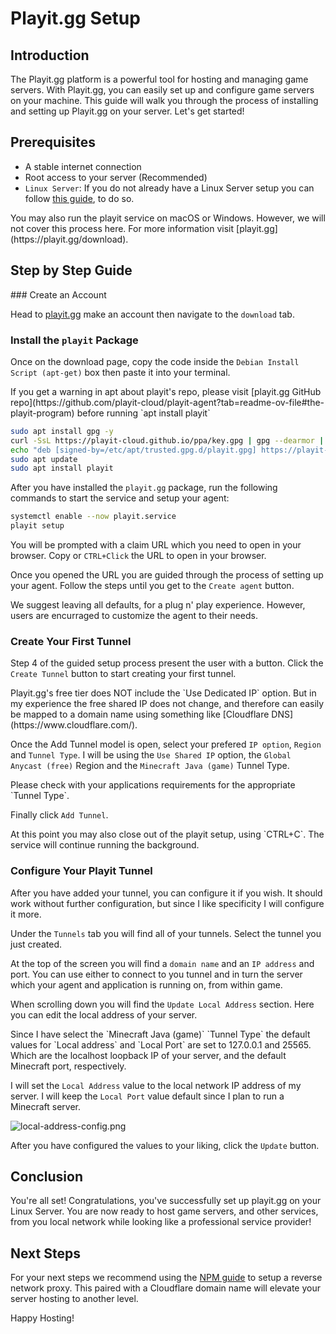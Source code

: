 
# Playit.gg Setup

## Introduction

The Playit.gg platform is a powerful tool for hosting and managing game servers.
With Playit.gg, you can easily set up and configure game servers on your
machine. This guide will walk you through the process of installing and setting
up Playit.gg on your server. Let's get started!

## Prerequisites

- A stable internet connection
- Root access to your server (Recommended)
- `Linux Server`: If you do not already have a Linux Server setup you can follow
  [this guide](/linux/installing-ubuntu-server-24-04.mdx), to do so.

<Callout type="info">
  You may also run the playit service on macOS or Windows. However, we will not
  cover this process here. For more information visit
  [playit.gg](https://playit.gg/download).
</Callout>

## Step by Step Guide

<Steps>
### Create an Account

Head to [playit.gg](https://playit.gg) make an account then navigate to the
`download` tab.

### Install the `playit` Package

Once on the download page, copy the code inside the
`Debian Install Script (apt-get)` box then paste it into your terminal.

<Callout type="info">
  If you get a warning in apt about playit's repo, please visit [playit.gg
  GitHub
  repo](https://github.com/playit-cloud/playit-agent?tab=readme-ov-file#the-playit-program)
  before running `apt install playit`
</Callout>

```sh copy
sudo apt install gpg -y
curl -SsL https://playit-cloud.github.io/ppa/key.gpg | gpg --dearmor | sudo tee /etc/apt/trusted.gpg.d/playit.gpg >/dev/null
echo "deb [signed-by=/etc/apt/trusted.gpg.d/playit.gpg] https://playit-cloud.github.io/ppa/data ./" | sudo tee /etc/apt/sources.list.d/playit-cloud.list
sudo apt update
sudo apt install playit
```

After you have installed the `playit.gg` package, run the following commands to
start the service and setup your agent:

```sh copy
systemctl enable --now playit.service
playit setup
```

You will be prompted with a claim URL which you need to open in your browser.
Copy or `CTRL+Click` the URL to open in your browser.

Once you opened the URL you are guided through the process of setting up your
agent. Follow the steps until you get to the `Create agent` button.

We suggest leaving all defaults, for a plug n&apos; play experience. However,
users are encurraged to customize the agent to their needs.

### Create Your First Tunnel

Step 4 of the guided setup process present the user with a button. Click the
`Create Tunnel` button to start creating your first tunnel.

<Callout type="info">
  Playit.gg's free tier does NOT include the `Use Dedicated IP` option. But in
  my experience the free shared IP does not change, and therefore can easily be
  mapped to a domain name using something like [Cloudflare
  DNS](https://www.cloudflare.com/).
</Callout>

Once the Add Tunnel model is open, select your prefered `IP option`, `Region`
and `Tunnel Type`. I will be using the `Use Shared IP` option, the
`Global Anycast (free)` Region and the `Minecraft Java (game)` Tunnel Type.

<Callout type="default">
  Please check with your applications requirements for the appropriate `Tunnel
  Type`.
</Callout>

Finally click `Add Tunnel`.

<Callout type="info">
  At this point you may also close out of the playit setup, using `CTRL+C`. The
  service will continue running the background.
</Callout>

### Configure Your Playit Tunnel

After you have added your tunnel, you can configure it if you wish. It should
work without further configuration, but since I like specificity I will
configure it more.

Under the `Tunnels` tab you will find all of your tunnels. Select the tunnel you
just created.

At the top of the screen you will find a `domain name` and an `IP address` and
port. You can use either to connect to you tunnel and in turn the server which
your agent and application is running on, from within game.

When scrolling down you will find the `Update Local Address` section. Here you
can edit the local address of your server.

<Callout type="info">
  Since I have select the `Minecraft Java (game)` `Tunnel Type` the default
  values for `Local address` and `Local Port` are set to 127.0.0.1 and 25565.
  Which are the localhost loopback IP of your server, and the default Minecraft
  port, respectively.
</Callout>

I will set the `Local Address` value to the local network IP address of my
server. I will keep the `Local Port` value default since I plan to run a
Minecraft server.

![local-address-config.png](/assets/playit/local-address-config.png)

After you have configured the values to your liking, click the `Update` button.

</Steps>

## Conclusion

You're all set! Congratulations, you've successfully set up playit.gg on your
Linux Server. You are now ready to host game servers, and other services, from
you local network while looking like a professional service provider!

## Next Steps

For your next steps we recommend using the [NPM guide](/server-hosting/npm) to
setup a reverse network proxy. This paired with a Cloudflare domain name will
elevate your server hosting to another level.

Happy Hosting!
